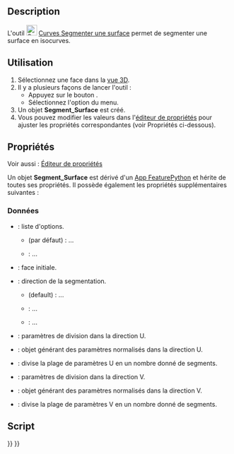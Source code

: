 <languages/>

{{Docnav/fr
|[[Curves_GordonSurface/fr|Surface de Gordon]]
|[[Curves_CompressionSpring/fr|Ressort de compression]]
|[[Curves_Workbench/fr|Atelier Curves]]
|IconL=Curves_GordonSurface.svg
|IconR=Curves_CompressionSpring.svg
|IconC=Curves_workbench_icon.svg
}}

{{GuiCommand/fr
|Name=Curves SegmentSurface
|Name/fr=Curves Segmenter une surface
|MenuLocation=Surfaces → Segment surface
|Workbenches=[[Curves_Workbench/fr|Curves]]
}}

==Description==

L'outil [[Image:Curves_SegmentSurface.svg|24px]] [[Curves_SegmentSurface/fr|Curves Segmenter une surface]] permet de segmenter une surface en isocurves.

<span id="Usage"></span>
==Utilisation==

<div class="mw-translate-fuzzy">
# Sélectionnez une face dans la [[3D_view/fr|vue 3D]].
# Il y a plusieurs façons de lancer l'outil :
#* Appuyez sur le bouton {{Button|[[Image:Curves_SegmentSurface.svg|16px]] [[Curves_SegmentSurface/fr|Segment surface]]}}.
#* Sélectionnez l'option {{MenuCommand|Surfaces → [[Image:Curves_SegmentSurface.svg|16px]] Segment surface}} du menu.
# Un objet '''Segment_Surface''' est créé.
# Vous pouvez modifier les valeurs dans l'[[Property_editor/fr|éditeur de propriétés]] pour ajuster les propriétés correspondantes (voir Propriétés ci-dessous).
</div>

<span id="Properties"></span>
==Propriétés==

Voir aussi : [[Property_editor/fr|Éditeur de propriétés]]

Un objet '''Segment_Surface''' est dérivé d'un [[App_FeaturePython/fr|App FeaturePython]] et hérite de toutes ses propriétés. Il possède également les propriétés supplémentaires suivantes :

<span id="Data"></span>
===Données===

{{TitleProperty|Base}}

* {{PropertyData|Option|Enumeration}} : liste d'options.
** {{Value|Custom}} (par défaut) : ...
** {{Value|Auto}} : ...
* {{PropertyData|Source|LinkSub}} : face initiale.

{{TitleProperty|Option Auto}}

* {{PropertyData|Direction|Enumeration}} : direction de la segmentation.
** {{Value|U}} (default) : ...
** {{Value|V}} : ...
** {{Value|Both}} : ...

{{TitleProperty|UDirection}}

* {{PropertyData|Knots U|FloatList}} : paramètres de division dans la direction U.
* {{PropertyData|Knots UProvider|Link}} : objet générant des paramètres normalisés dans la direction U.
* {{PropertyData|Number U|Integer}} : divise la plage de paramètres U en un nombre donné de segments.

{{TitleProperty|VDirection}}

* {{PropertyData|Knots V|FloatList}} : paramètres de division dans la direction V.
* {{PropertyData|Knots VProvider|Link}} : objet générant des paramètres normalisés dans la direction V.
* {{PropertyData|Number V|Integer}} : divise la plage de paramètres V en un nombre donné de segments.

<span id="Scripting"></span>
==Script==


{{Docnav/fr
|[[Curves_GordonSurface/fr|Surface de Gordon]]
|[[Curves_CompressionSpring/fr|Ressort de compression]]
|[[Curves_Workbench/fr|Atelier Curves]]
|IconL=Curves_GordonSurface.svg
|IconR=Curves_CompressionSpring.svg
|IconC=Curves_workbench_icon.svg
}}

{{Curves Tools navi{{#translation:}}}}
{{Userdocnavi{{#translation:}}}}
